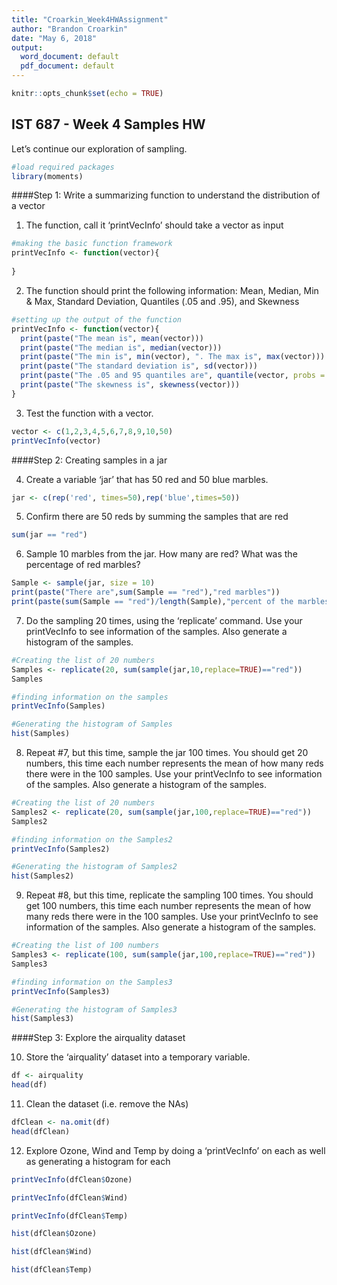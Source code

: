 ---
title: "Croarkin_Week4HWAssignment"
author: "Brandon Croarkin"
date: "May 6, 2018"
output:
  word_document: default
  pdf_document: default
---

```{r setup, include=FALSE}
knitr::opts_chunk$set(echo = TRUE)
```

## IST 687 - Week 4 Samples HW

Let's continue our exploration of sampling.

```{r}
#load required packages
library(moments)
```

####Step 1: Write a summarizing function to understand the distribution of a vector

1. The function, call it 'printVecInfo' should take a vector as input

```{r}
#making the basic function framework
printVecInfo <- function(vector){
  
}
```

2. The function should print the following information: Mean, Median, Min & Max, Standard Deviation, Quantiles (.05 and .95), and Skewness

```{r}
#setting up the output of the function
printVecInfo <- function(vector){
  print(paste("The mean is", mean(vector)))
  print(paste("The median is", median(vector)))
  print(paste("The min is", min(vector), ". The max is", max(vector)))
  print(paste("The standard deviation is", sd(vector)))
  print(paste("The .05 and 95 quantiles are", quantile(vector, probs = .05),"and", quantile(vector,probs = .95)))
  print(paste("The skewness is", skewness(vector)))
}
```

3. Test the function with a vector. 

```{r}
vector <- c(1,2,3,4,5,6,7,8,9,10,50)
printVecInfo(vector)
```

####Step 2: Creating samples in a jar

4. Create a variable 'jar' that has 50 red and 50 blue marbles.

```{r}
jar <- c(rep('red', times=50),rep('blue',times=50))
```

5. Confirm there are 50 reds by summing the samples that are red

```{r}
sum(jar == "red")
```

6. Sample 10 marbles from the jar. How many are red? What was the percentage of red marbles?

```{r}
Sample <- sample(jar, size = 10)
print(paste("There are",sum(Sample == "red"),"red marbles"))
print(paste(sum(Sample == "red")/length(Sample),"percent of the marbles are red"))

```

7. Do the sampling 20 times, using the 'replicate' command. Use your printVecInfo to see information of the samples. Also generate a histogram of the samples. 

```{r}
#Creating the list of 20 numbers
Samples <- replicate(20, sum(sample(jar,10,replace=TRUE)=="red"))
Samples
```

```{r}
#finding information on the samples
printVecInfo(Samples)
```

```{r}
#Generating the histogram of Samples
hist(Samples)
```

8. Repeat #7, but this time, sample the jar 100 times. You should get 20 numbers, this time each number represents the mean of how many reds there were in the 100 samples. Use your printVecInfo to see information of the samples. Also generate a histogram of the samples.  

```{r}
#Creating the list of 20 numbers
Samples2 <- replicate(20, sum(sample(jar,100,replace=TRUE)=="red"))
Samples2
```

```{r}
#finding information on the Samples2
printVecInfo(Samples2)
```

```{r}
#Generating the histogram of Samples2
hist(Samples2)
```

9. Repeat	#8,	but	this	time,	replicate	the	sampling	100 times.	You	should	get	100	numbers,	this	time	each	number	represents	the	mean	of	how	many	reds	there	were	in	the	100	samples.	Use	your	printVecInfo	to	see	information	of	the	samples.	Also	generate	a	histogram	of	the	samples.

```{r}
#Creating the list of 100 numbers
Samples3 <- replicate(100, sum(sample(jar,100,replace=TRUE)=="red"))
Samples3
```

```{r}
#finding information on the Samples3
printVecInfo(Samples3)
```

```{r}
#Generating the histogram of Samples3
hist(Samples3)
```

####Step 3: Explore the airquality dataset

10. Store the 'airquality' dataset into a temporary variable. 

```{r}
df <- airquality
head(df)
```

11. Clean the dataset (i.e. remove the NAs)

```{r}
dfClean <- na.omit(df)
head(dfClean)
```


12. Explore	Ozone,	Wind	and	Temp	by	doing	a	'printVecInfo'	on	each	as	well	as generating	a	histogram	for	each
```{r}
printVecInfo(dfClean$Ozone)
```

```{r}
printVecInfo(dfClean$Wind)
```

```{r}
printVecInfo(dfClean$Temp)
```

```{r}
hist(dfClean$Ozone)
```

```{r}
hist(dfClean$Wind)
```

```{r}
hist(dfClean$Temp)
```






